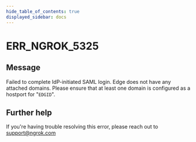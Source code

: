 ```yaml
---
hide_table_of_contents: true
displayed_sidebar: docs
---
```



# ERR_NGROK_5325

## Message

Failed to complete IdP-initiated SAML login. Edge does not have any attached domains. Please ensure that at least one domain is configured as a hostport for "`EDGID`".

<ErrorDetails error="err_ngrok_5325" />

## Further help

If you're having trouble resolving this error, please reach out to [support@ngrok.com](mailto:support@ngrok.com?subject=Help%20with%20ERR_NGROK_5325)
